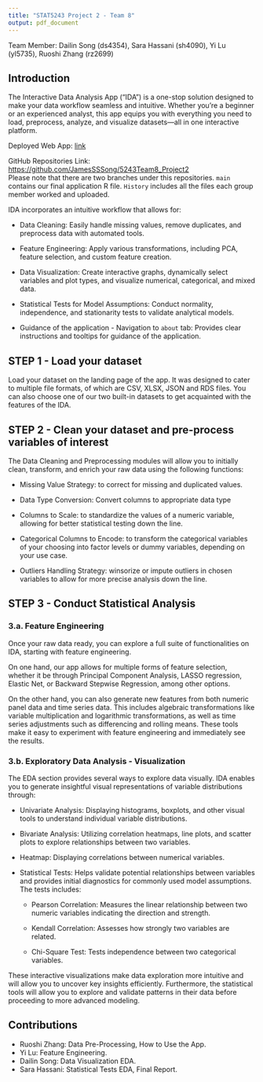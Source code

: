 ```yaml
---
title: "STAT5243 Project 2 - Team 8"
output: pdf_document
---
```

Team Member: Dailin Song (ds4354), Sara Hassani (sh4090), Yi Lu (yl5735), Ruoshi Zhang (rz2699)

## Introduction

The Interactive Data Analysis App ("IDA") is a one-stop solution designed to make your data workflow seamless and intuitive. Whether you're a beginner or an experienced analyst, this app equips you with everything you need to load, preprocess, analyze, and visualize datasets---all in one interactive platform.

Deployed Web App: [link](https://ruoshi-zhang.shinyapps.io/STAT5243_Project2_Team8/)

GitHub Repositories Link: <https://github.com/JamesSSSong/5243Team8_Project2>\
Please note that there are two branches under this repositories. `main` contains our final application R file. `History` includes all the files each group member worked and uploaded.

IDA incorporates an intuitive workflow that allows for:

-   Data Cleaning: Easily handle missing values, remove duplicates, and preprocess data with automated tools.

-   Feature Engineering: Apply various transformations, including PCA, feature selection, and custom feature creation.

-   Data Visualization: Create interactive graphs, dynamically select variables and plot types, and visualize numerical, categorical, and mixed data.

-   Statistical Tests for Model Assumptions: Conduct normality, independence, and stationarity tests to validate analytical models.

-   Guidance of the application - Navigation to `about` tab: Provides clear instructions and tooltips for guidance of the application.

## STEP 1 - Load your dataset

Load your dataset on the landing page of the app. It was designed to cater to multiple file formats, of which are CSV, XLSX, JSON and RDS files. You can also choose one of our two built-in datasets to get acquainted with the features of the IDA.

## STEP 2 - Clean your dataset and pre-process variables of interest

The Data Cleaning and Preprocessing modules will allow you to initially clean, transform, and enrich your raw data using the following functions:

-   Missing Value Strategy: to correct for missing and duplicated values.

-   Data Type Conversion: Convert columns to appropriate data type

-   Columns to Scale: to standardize the values of a numeric variable, allowing for better statistical testing down the line.

-   Categorical Columns to Encode: to transform the categorical variables of your choosing into factor levels or dummy variables, depending on your use case.

-   Outliers Handling Strategy: winsorize or impute outliers in chosen variables to allow for more precise analysis down the line.

## STEP 3 - Conduct Statistical Analysis

### 3.a. Feature Engineering

Once your raw data ready, you can explore a full suite of functionalities on IDA, starting with feature engineering.

On one hand, our app allows for multiple forms of feature selection, whether it be through Principal Component Analysis, LASSO regression, Elastic Net, or Backward Stepwise Regression, among other options.

On the other hand, you can also generate new features from both numeric panel data and time series data. This includes algebraic transformations like variable multiplication and logarithmic transformations, as well as time series adjustments such as differencing and rolling means. These tools make it easy to experiment with feature engineering and immediately see the results.

### 3.b. Exploratory Data Analysis - Visualization

The EDA section provides several ways to explore data visually. IDA enables you to generate insightful visual representations of variable distributions through:

-   Univariate Analysis: Displaying histograms, boxplots, and other visual tools to understand individual variable distributions.

-   Bivariate Analysis: Utilizing correlation heatmaps, line plots, and scatter plots to explore relationships between two variables.

-   Heatmap: Displaying correlations between numerical variables.

-   Statistical Tests: Helps validate potential relationships between variables and provides initial diagnostics for commonly used model assumptions. The tests includes:

    -   Pearson Correlation: Measures the linear relationship between two numeric variables indicating the direction and strength.

    -   Kendall Correlation: Assesses how strongly two variables are related.

    -   Chi-Square Test: Tests independence between two categorical variables.

These interactive visualizations make data exploration more intuitive and will allow you to uncover key insights efficiently. Furthermore, the statistical tools will allow you to explore and validate patterns in their data before proceeding to more advanced modeling.

## Contributions

-   Ruoshi Zhang: Data Pre-Processing, How to Use the App.
-   Yi Lu: Feature Engineering.
-   Dailin Song: Data Visualization EDA.
-   Sara Hassani: Statistical Tests EDA, Final Report.
